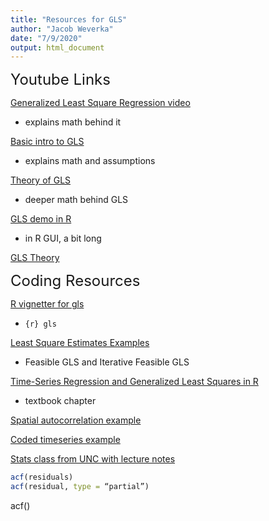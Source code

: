 ```yaml
---
title: "Resources for GLS"
author: "Jacob Weverka"
date: "7/9/2020"
output: html_document
---
```






<font size="5"> Youtube Links </font>

[Generalized Least Square Regression video](https://www.youtube.com/watch?v=j_WQQfaJQLI)

  - explains math behind it
  
[Basic intro to GLS](https://www.youtube.com/watch?v=XVyx8r8ZRLA)

  - explains math and assumptions
  
[Theory of GLS](https://www.youtube.com/watch?v=ZFQDn84fuJI)

  - deeper math behind GLS
  
[GLS demo in R](https://www.youtube.com/watch?v=P-WYkSZp9lY)

  - in R GUI, a bit long
  
[GLS Theory](https://www.youtube.com/watch?v=wCJ8I-MtJdQ)


<font size="5"> Coding Resources </font>


[R vignetter for gls](https://stat.ethz.ch/R-manual/R-devel/library/nlme/html/gls.html)

  - ```{r} gls ```
  
[Least Square Estimates Examples](https://rpubs.com/cbw1243/gls)

  - Feasible GLS and Iterative Feasible GLS
  
[Time-Series Regression and Generalized Least Squares in R](https://pdfs.semanticscholar.org/7c1b/5ba81a4fcde9abe7efe49228244a98d5ce11.pdf)

  - textbook chapter

[Spatial autocorrelation example](https://mltconsecol.github.io/TU_LandscapeAnalysis_Documents/Assignments_web/Assignment07_Mantel_SpRegress.html)

[Coded timeseries example](https://sakai.unc.edu/access/content/group/2842013b-58f5-4453-aa8d-3e01bacbfc3d/public/Ecol562_Spring2012/docs/lectures/lecture17.htm)

[Stats class from UNC with lecture notes](https://sakai.unc.edu/access/content/group/2842013b-58f5-4453-aa8d-3e01bacbfc3d/public/Ecol562_Spring2012/docs/lectures.htm)

```r

acf(residuals) 
acf(residual, type = “partial”)

```


acf()






